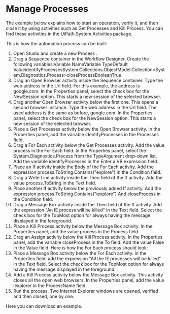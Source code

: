 ﻿# Manage Processes

The example below explains how to start an operation, verify it, and then close it by using activities such as Get Processes and Kill Process. You can find these activities in the UiPath.System.Activities package.

This is how the automation process can be built:

1. Open Studio and create a new Process .
2. Drag a Sequence container in the Workflow Designer. Create the following variables:Variable NameVariable TypeDefault ValueidentifyProcessesSystem.Collections.ObjectModel.Collection<System.Diagnostics.Process>closeProcessBooleanTrue
3. Drag an Open Browser activity inside the Sequence container. Type the web address in the Url field. For this example, the address is google.com.
In the Properties panel, select the check box for the NewSession option. This starts a new session of the selected browser.
4. Drag another Open Browser activity below the first one. This opens a second browser instance. Type the web address in the Url field. The used address is the same as before, google.com.
In the Properties panel, select the check box for the NewSession option. This starts a new session of the selected browser.
5. Place a Get Processes activity below the Open Browser activity. In the Properties panel, add the variable identifyProcesses in the Processes field.
6. Drag a For Each activity below the Get Processes activity. Add the value process in the For Each field.
In the Properties panel, select the System.Diagnostics.Process from the TypeArgument drop-down list.
Add the variable identifyProcesses in the Enter a VB expression field.
7. Place an If activity inside the Body of the For Each activity. Add the expression process.ToString.Contains("explore") in the Condition field.
8. Drag a Write Line activity inside the Then field of the If activity. Add the value process.ToString in the Text field.
9. Place another If activity below the previously added If activity. Add the expression process.ToString.Contains("iexplore") And closeProcess in the Condition field.
10. Drag a Message Box activity inside the Then field of the If activity. Add the expression "An IE process will be killed" in the Text field.
Select the check box for the TopMost option for always having the message displayed in the foreground.
11. Place a Kill Process activity below the Message Box activity. In the Properties panel, add the value process in the Process field.
12. Drag an Assign activity below the Kill Process activity. In the Properties panel, add the variable closeProcess in the To field.
Add the value False in the Value field.
Here is how the For Each process should look:
13. Place a Message Box activity below the For Each activity. In the Properties field, add the expression "All the IE processes will be killed" in the Text field.
Select the check box for the TopMost option for always having the message displayed in the foreground.
14. Add a Kill Process activity below the Message Box activity. This activity closes all the open web browsers. In the Properties panel, add the value iexplorer in the ProcessName field.
15. Run the process. Two Internet Explorer windows are opened, verified and then closed, one by one.

Here you can download an example.

